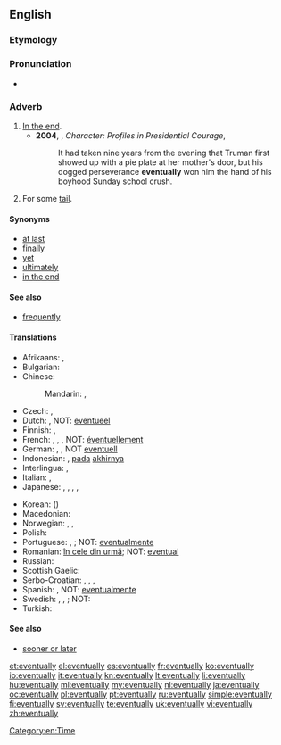 ==English==

===Etymology===
{{suffix|eventual|ly}}

===Pronunciation===
* {{a|UK}} {{IPA|/əˈvɛn.tjuː.ə.li/|/əˈvɛn.tjə.li/}}

===Adverb===
{{en-adv|-}}

# [[in the end|In the end]].
#* '''2004''', {{w|Chris Wallace (journalist)|Chris Wallace}}, ''Character:  Profiles in Presidential Courage'',
#*: It had taken nine years from the evening that Truman first showed up with a pie plate at her mother's door, but his dogged perseverance '''eventually''' won him the hand of his boyhood Sunday school crush.
# {{mathematics|of a sequence}} For some [[tail]].

====Synonyms====
* [[at last]]
* [[finally]]
* [[yet]]
* [[ultimately]]
* [[in the end]]

====See also====
* [[frequently]]

====Translations====
{{trans-top|in the end}}
* Afrikaans: {{t-|af|uiteindelik}}, {{t-|af|ten slotte}}
* Bulgarian: {{t+|bg|накрая|sc=Cyrl}}
* Chinese:
*: Mandarin: {{t|cmn|最后}}, {{t|cmn|终于}}
* Czech: {{t+|cs|konečně}}, {{t+|cs|nakonec}}
* Dutch: {{t+|nl|uiteindelijk}}, NOT: [[eventueel]]
* Finnish: {{t+|fi|lopulta}}, {{t-|fi|viimeinkin}}
* French: {{t+|fr|finalement}}, {{t-|fr|à terme}}, {{t+|fr|à la fin}}, NOT: [[éventuellement]]
* German: {{t+|de|schließlich}}, {{t+|de|letztendlich}}, NOT [[eventuell]]
* Indonesian: {{t+|id|akhirnya}}, [[pada]] [[akhirnya]]
* Interlingua: {{t-|ia|finalmente}}, {{t-|ia|al fin}}
* Italian: {{t-|it|alla fine}}, {{t+|it|infine}}
* Japanese: {{t-|ja|とうとう|tr=tōtō}}, {{t-|ja|結局|tr=けっきょく, kekkyoku}}, {{t-|ja|ついに|tr=tsui-ni}}, {{t-|ja|最終的|alt=最終的に|tr=さいしゅうてきに, saishūteki ni}}, {{t-|ja|やっと|tr=yatto}}
{{trans-mid}}
* Korean: {{t+|ko|결국|tr=gyeolguk}} ({{t+|ko|結局}})
* Macedonian: {{t-|mk|на крајот|tr=na krájot}}
* Norwegian: {{t-|no|omsider}}, {{t+|no|etter hvert}}, {{t-|no|til slutt}}
* Polish: {{t+|pl|w końcu}}
* Portuguese: {{t+|pt|finalmente}}, {{t+|pt|enfim}}; NOT: [[eventualmente]]
* Romanian: [[în cele din urmă]]; NOT: [[eventual]]
* Russian: {{t+|ru|в конце концов|tr=v koncé koncóv|sc=Cyrl}}
* Scottish Gaelic: {{t-|gd|aig a’ cheann thall}}
* Serbo-Croatian: {{t-|sh|eventualno}}, {{t-|sh|konačno}}, {{t-|sh|na kraju}}, {{t-|sh|na koncu}}
* Spanish: {{t-|es|al final}}, {{t+|es|finalmente}} NOT: [[eventualmente]]
* Swedish: {{t+|sv|så småningom}}, {{t-|sv|slutigen}}, {{t+|sv|till slut}}; NOT: {{t+|sv|eventuellt}}
* Turkish: {{t+|tr|sonunda}}
{{trans-bottom}}

====See also====
* [[sooner or later]]

[[Category:en:Time]]

[[et:eventually]]
[[el:eventually]]
[[es:eventually]]
[[fr:eventually]]
[[ko:eventually]]
[[io:eventually]]
[[it:eventually]]
[[kn:eventually]]
[[lt:eventually]]
[[li:eventually]]
[[hu:eventually]]
[[ml:eventually]]
[[my:eventually]]
[[nl:eventually]]
[[ja:eventually]]
[[oc:eventually]]
[[pl:eventually]]
[[pt:eventually]]
[[ru:eventually]]
[[simple:eventually]]
[[fi:eventually]]
[[sv:eventually]]
[[te:eventually]]
[[uk:eventually]]
[[vi:eventually]]
[[zh:eventually]]